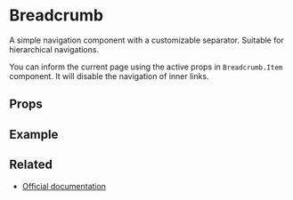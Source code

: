 
<Meta title="Components/Breadcrumb" />

# Breadcrumb

A simple navigation component with a customizable separator. Suitable for hierarchical navigations.

You can inform the current page using the active props in `Breadcrumb.Item` component. It will disable the navigation of inner links.


## Props

<ArgsTable of={Breadcrumb} />

## Example

<Canvas>
  <Story story={stories.Default} name="Breadcrumb" />
</Canvas>

## Related

- [Official documentation](https://bulma.io/documentation/components/breadcrumb)
